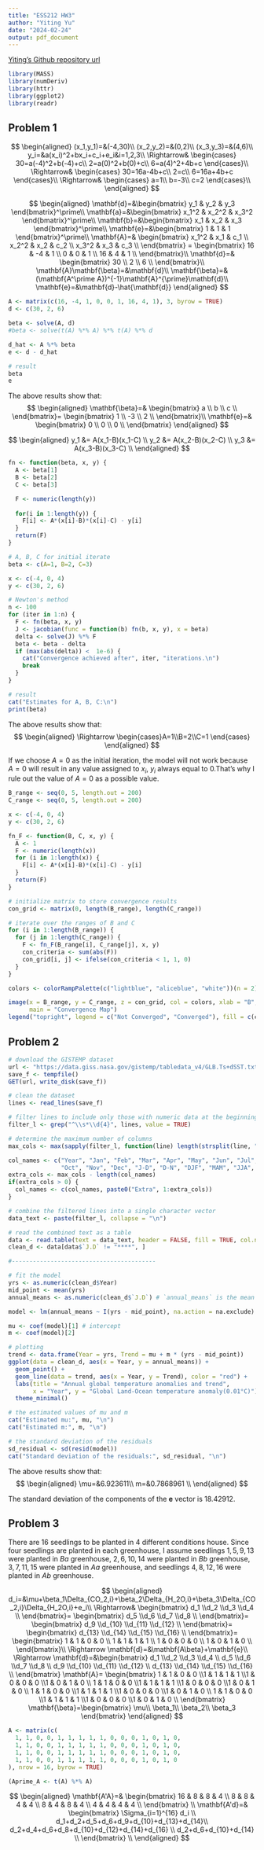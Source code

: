 ```yaml
---
title: "ESS212 HW3"
author: "Yiting Yu"
date: "2024-02-24"
output: pdf_document
---
```


[Yiting's Github repository url](https://github.com/yitingyuu/ESS212_W24_yitingyuu.git)

```r
library(MASS) 
library(numDeriv) 
library(httr)
library(ggplot2)
library(readr)
```

## Problem 1

$$
\begin{aligned}
(x_1,y_1)=&(-4,30)\\
(x_2,y_2)=&(0,2)\\
(x_3,y_3)=&(4,6)\\
y_i=&a(x_i)^2+bx_i+c_i+e_i&i=1,2,3\\
\Rightarrow&
\begin{cases}
30=a(-4)^2+b(-4)+c\\
2=a(0)^2+b(0)+c\\
6=a(4)^2+4b+c
\end{cases}\\
\Rightarrow&
\begin{cases}
30=16a-4b+c\\
2=c\\
6=16a+4b+c
\end{cases}\\
\Rightarrow&
\begin{cases}
a=1\\
b=-3\\
c=2
\end{cases}\\
\end{aligned}
$$

$$
\begin{aligned}
\mathbf{d}=&\begin{bmatrix} y_1 & y_2 & y_3 \end{bmatrix}^\prime\\
\mathbf{a}=&\begin{bmatrix} x_1^2 & x_2^2 & x_3^2 \end{bmatrix}^\prime\\
\mathbf{b}=&\begin{bmatrix} x_1 & x_2 & x_3 \end{bmatrix}^\prime\\
\mathbf{e}=&\begin{bmatrix} 1 & 1 & 1 \end{bmatrix}^\prime\\
\mathbf{A}=& \begin{bmatrix}
x_1^2 & x_1 & c_1 \\
x_2^2 & x_2 & c_2 \\
x_3^2 & x_3 & c_3 \\
\end{bmatrix} = \begin{bmatrix}
16 & -4 & 1 \\
0 & 0 & 1 \\
16 & 4 & 1 \\
\end{bmatrix}\\
\mathbf{d}=& \begin{bmatrix}
30 \\
2 \\
6 \\
\end{bmatrix}\\
\mathbf{A}\mathbf{\beta}=&\mathbf{d}\\
\mathbf{\beta}=&(\mathbf{A^\prime A})^{-1}\mathbf{A}^{\prime}\mathbf{d}\\
\mathbf{e}=&\mathbf{d}-\hat{\mathbf{d}}
\end{aligned}
$$

```r
A <- matrix(c(16, -4, 1, 0, 0, 1, 16, 4, 1), 3, byrow = TRUE)
d <- c(30, 2, 6)

beta <- solve(A, d)
#beta <- solve(t(A) %*% A) %*% t(A) %*% d

d_hat <- A %*% beta
e <- d - d_hat

# result
beta
e
```

The above results show that:
$$
\begin{aligned}
\mathbf{\beta}=& \begin{bmatrix}
a \\
b \\
c \\
\end{bmatrix}= \begin{bmatrix}
1 \\
-3 \\
2 \\
\end{bmatrix}\\
\mathbf{e}=& \begin{bmatrix}
0 \\
0 \\
0 \\
\end{bmatrix}
\end{aligned}
$$

$$
\begin{aligned}
y_1 &= A(x_1-B)(x_1-C) \\
y_2 &= A(x_2-B)(x_2-C) \\
y_3 &= A(x_3-B)(x_3-C) \\
\end{aligned}
$$

```r
fn <- function(beta, x, y) {
  A <- beta[1]
  B <- beta[2]
  C <- beta[3]

  F <- numeric(length(y))
  
  for(i in 1:length(y)) {
    F[i] <- A*(x[i]-B)*(x[i]-C) - y[i]
  }
  return(F)
}

# A, B, C for initial iterate
beta <- c(A=1, B=2, C=3)

x <- c(-4, 0, 4) 
y <- c(30, 2, 6) 

# Newton's method 
n <- 100
for (iter in 1:n) {
  F <- fn(beta, x, y)
  J <- jacobian(func = function(b) fn(b, x, y), x = beta)
  delta <- solve(J) %*% F
  beta <- beta - delta
  if (max(abs(delta)) <  1e-6) {
    cat("Convergence achieved after", iter, "iterations.\n")
    break
  }
}

# result
cat("Estimates for A, B, C:\n")
print(beta)
```

The above results show that:
$$
\begin{aligned}
\Rightarrow
\begin{cases}A=1\\B=2\\C=1
\end{cases}
\end{aligned}
$$

If we choose $A=0$ as the initial iteration, the model will not work because $A=0$ will result in any value assigned to $x_i$, $y_i$ always equal to 0.That's why I rule out the value of $A=0$ as a possible value.

```r
B_range <- seq(0, 5, length.out = 200)
C_range <- seq(0, 5, length.out = 200)

x <- c(-4, 0, 4)
y <- c(30, 2, 6)

fn_F <- function(B, C, x, y) {
  A <- 1
  F <- numeric(length(x))
  for (i in 1:length(x)) {
    F[i] <- A*(x[i]-B)*(x[i]-C) - y[i]
  }
  return(F)
}

# initialize matrix to store convergence results
con_grid <- matrix(0, length(B_range), length(C_range))

# iterate over the ranges of B and C
for (i in 1:length(B_range)) {
  for (j in 1:length(C_range)) {
    F <- fn_F(B_range[i], C_range[j], x, y)
    con_criteria <- sum(abs(F))
    con_grid[i, j] <- ifelse(con_criteria < 1, 1, 0)
  }
}

colors <- colorRampPalette(c("lightblue", "aliceblue", "white"))(n = 2)  

image(x = B_range, y = C_range, z = con_grid, col = colors, xlab = "B", ylab = "C", 
      main = "Convergence Map")
legend("topright", legend = c("Not Converged", "Converged"), fill = c(colors[1], colors[2]))
```

## Problem 2

```r
# download the GISTEMP dataset
url <- "https://data.giss.nasa.gov/gistemp/tabledata_v4/GLB.Ts+dSST.txt"
save_f <- tempfile()
GET(url, write_disk(save_f))

# clean the dataset
lines <- read_lines(save_f)

# filter lines to include only those with numeric data at the beginning (years)
filter_l <- grep("^\\s*\\d{4}", lines, value = TRUE)

# determine the maximum number of columns
max_cols <- max(sapply(filter_l, function(line) length(strsplit(line, "\\s+")[[1]])))

col_names <- c("Year", "Jan", "Feb", "Mar", "Apr", "May", "Jun", "Jul", "Aug", "Sep", 
               "Oct", "Nov", "Dec", "J-D", "D-N", "DJF", "MAM", "JJA", "SON")
extra_cols <- max_cols - length(col_names)
if(extra_cols > 0) {
  col_names <- c(col_names, paste0("Extra", 1:extra_cols))
}

# combine the filtered lines into a single character vector
data_text <- paste(filter_l, collapse = "\n")

# read the combined text as a table
data <- read.table(text = data_text, header = FALSE, fill = TRUE, col.names = col_names)
clean_d <- data[data$`J.D` != "****", ]

#-----------------------------------------

# fit the model
yrs <- as.numeric(clean_d$Year)
mid_point <- mean(yrs)
annual_means <- as.numeric(clean_d$`J.D`) # `annual_means` is the mean of the annual temperature

model <- lm(annual_means ~ I(yrs - mid_point), na.action = na.exclude)

mu <- coef(model)[1] # intercept
m <- coef(model)[2]

# plotting
trend <- data.frame(Year = yrs, Trend = mu + m * (yrs - mid_point))
ggplot(data = clean_d, aes(x = Year, y = annual_means)) +
  geom_point() +
  geom_line(data = trend, aes(x = Year, y = Trend), color = "red") +
  labs(title = "Annual global temperature anomalies and trend",
       x = "Year", y = "Global Land-Ocean temperature anomaly(0.01°C)") +
  theme_minimal()

# the estimated values of mu and m
cat("Estimated mu:", mu, "\n")
cat("Estimated m:", m, "\n")

# the standard deviation of the residuals
sd_residual <- sd(resid(model))
cat("Standard deviation of the residuals:", sd_residual, "\n")
```

The above results show that:
$$
\begin{aligned}
\mu=&6.923611\\
m=&0.7868961 \\
\end{aligned}
$$

The standard deviation of the components of the $\mathbf{e}$ vector is 18.42912. 

## Problem 3
There are 16 seedlings to be planted in 4 different conditions house. Since four seedlings are planted in each greenhouse, I assume seedlings $1,5,9,13$ were planted in $Ba$ greenhouse, $2,6,10,14$ were planted in $Bb$ greenhouse, $3,7,11,15$ were planted in $Aa$ greenhouse, and seedlings $4,8,12,16$ were planted in $Ab$ greenhouse.

$$
\begin{aligned}
d_i=&\mu+\beta_1\Delta_{CO_2,i}+\beta_2\Delta_{H_2O,i}+\beta_3\Delta_{CO_2,i}\Delta_{H_2O,i}+e_i\\
\Rightarrow&
\begin{bmatrix}
d_1 \\d_2 \\d_3 \\d_4 \\
\end{bmatrix}=
\begin{bmatrix}
d_5 \\d_6 \\d_7 \\d_8 \\
\end{bmatrix}=
\begin{bmatrix}
d_9 \\d_{10} \\d_{11} \\d_{12} \\
\end{bmatrix}=
\begin{bmatrix}
d_{13} \\d_{14} \\d_{15} \\d_{16} \\
\end{bmatrix}=
\begin{bmatrix}
1 & 1 & 0 & 0 \\
1 & 1 & 1 & 1 \\
1 & 0 & 0 & 0 \\
1 & 0 & 1 & 0 \\
\end{bmatrix}\\
\Rightarrow
\mathbf{d}=&\mathbf{A\beta}+\mathbf{e}\\
\Rightarrow
\mathbf{d}=&\begin{bmatrix}
d_1 \\d_2 \\d_3 \\d_4 \\
d_5 \\d_6 \\d_7 \\d_8 \\
d_9 \\d_{10} \\d_{11} \\d_{12} \\
d_{13} \\d_{14} \\d_{15} \\d_{16} \\
\end{bmatrix}
\mathbf{A}=
\begin{bmatrix}
1 & 1 & 0 & 0 \\1 & 1 & 1 & 1 \\1 & 0 & 0 & 0 \\1 & 0 & 1 & 0 \\
1 & 1 & 0 & 0 \\1 & 1 & 1 & 1 \\1 & 0 & 0 & 0 \\1 & 0 & 1 & 0 \\
1 & 1 & 0 & 0 \\1 & 1 & 1 & 1 \\1 & 0 & 0 & 0 \\1 & 0 & 1 & 0 \\
1 & 1 & 0 & 0 \\1 & 1 & 1 & 1 \\1 & 0 & 0 & 0 \\1 & 0 & 1 & 0 \\
\end{bmatrix}
\mathbf{\beta}=\begin{bmatrix}
\mu\\ \beta_1\\ \beta_2\\ \beta_3
\end{bmatrix}
\end{aligned}
$$

```r
A <- matrix(c(
  1, 1, 0, 0, 1, 1, 1, 1, 1, 0, 0, 0, 1, 0, 1, 0,
  1, 1, 0, 0, 1, 1, 1, 1, 1, 0, 0, 0, 1, 0, 1, 0,
  1, 1, 0, 0, 1, 1, 1, 1, 1, 0, 0, 0, 1, 0, 1, 0,
  1, 1, 0, 0, 1, 1, 1, 1, 1, 0, 0, 0, 1, 0, 1, 0
), nrow = 16, byrow = TRUE)

(Aprime_A <- t(A) %*% A)
```

$$
\begin{aligned}
\mathbf{A'A}=&
\begin{bmatrix}
16 & 8 & 8 & 4 \\
8 & 8 & 4 & 4 \\
8 & 4 & 8 & 4 \\
4 & 4 & 4 & 4 \\
\end{bmatrix} \\
\mathbf{A'd}=&
\begin{bmatrix}
\Sigma_{i=1}^{16} d_i \\
d_1+d_2+d_5+d_6+d_9+d_{10}+d_{13}+d_{14}\\
d_2+d_4+d_6+d_8+d_{10}+d_{12}+d_{14}+d_{16} \\
d_2+d_6+d_{10}+d_{14} \\
\end{bmatrix} \\
\end{aligned}
$$